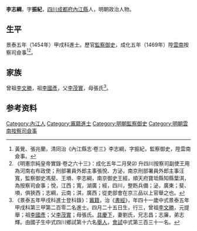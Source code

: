 {{明清人物信息框
| 姓名 = 李志綱
| 原名 =
| 圖片名稱= 
| 圖片大小 =
| 圖片說明 = 
| 最高職務 = 雲南按察司僉事
| 國家 = 大明 
| 爵位 =
| 籍貫 = [[四川|四川]][[成都府|成都府]][[內江縣|內江縣]]
| 族裔 = 
| 字號 = 字振紀
| 諡號 =
| 出生日期 = 永樂十二年（1414年）四月二十五日
| 出生地點 =
| 逝世日期 = 卒年不詳
| 逝世地點 =
| 墓葬 =
| 配偶 = 劉氏
| 親屬 = 
| 出身 =
* 景泰五年甲戌科同進士出身
| 經歷 =
| 著作 =  
}}
'''李志綱'''{{BD|1414年||？年||}}，字'''振紀'''，[[四川|四川]][[成都府|成都府]][[內江縣|內江縣]]人，明朝政治人物。

==生平==
景泰五年（1454年）甲戌科進士。歷官[[監察御史|監察御史]]，成化五年（1469年）陞[[雲南|雲南]]按察司僉事<ref>黃覺、張兆蘭，清同治《內江縣志·卷三》李志綱，字振紀，監察御史，陞雲南僉事。</ref><ref>《明憲宗純皇帝實錄·卷之六十三》：成化五年二月癸卯 升四川按察司副使王用為河南右布政使；刑部署員外郎主事張悅、方泌，南京刑部署員外郎主事汪寬，監察御史馮斐、王塤、李志綱，南京御史王經，順天府寶坻縣知縣葉淇，為按察司僉事；悅，江西；寬，湖廣；經，四川，整飭兵備；泌，廣東；斐、塤，俱狹西；志綱，云南；淇，廣西；從吏部會在京三品以上官舉之也。</ref>。

==家族==
曾祖[[李文勝|李文勝]]，祖[[李國彥|李國彥]]，父[[李茂實|李茂實]]，母張氏<ref>《景泰五年甲戌科進士登科錄》：[[竈籍|竈籍]]，治《[[書經|書經]]》，年四十一歲中式景泰五年甲戌科第三甲第二百零二名進士。四月二十五日生，行三，曾祖[[李文勝|李文勝]]，元提舉；祖[[李國彥|李國彥]]；父[[李茂實|李茂實]]；母張氏。[[具慶下|具慶下]]，妻劉氏，兄志昌；志廉，弟志輝。由國子生中式四川鄉試第十六名[[舉人|舉人]]，[[會試|會試]]中式第三百三十一名。</ref>。

== 参考资料 ==
{{reflist}}

{{景泰五年甲戌科殿试金榜}}

{{Authority control}}

{{DEFAULTSORT:Li李}}
[[Category:內江人|Category:內江人]]
[[Category:竈籍進士|Category:竈籍進士]]
[[Category:明朝監察御史|Category:明朝監察御史]]
[[Category:明朝雲南按察司僉事|Category:明朝雲南按察司僉事]]
